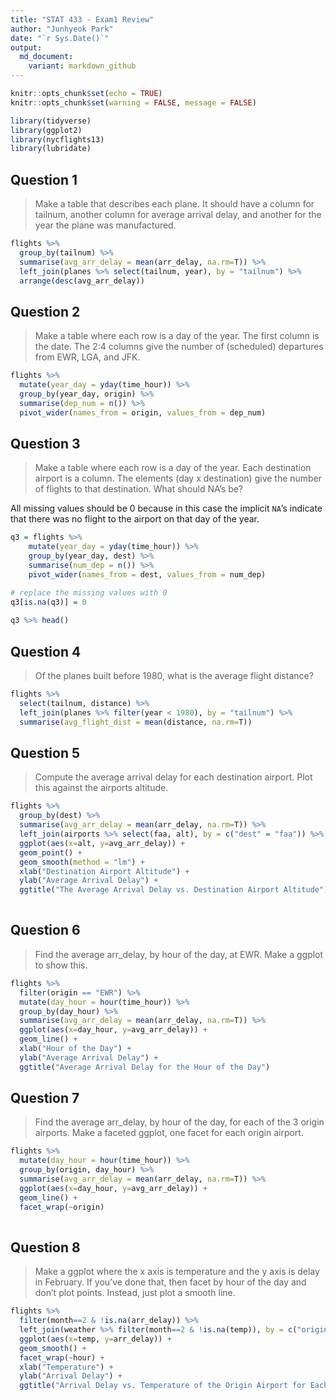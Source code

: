 ```yaml
---
title: "STAT 433 - Exam1 Review"
author: "Junhyeok Park"
date: "`r Sys.Date()`"
output:
  md_document:
    variant: markdown_github
---
```


```r
knitr::opts_chunk$set(echo = TRUE)
knitr::opts_chunk$set(warning = FALSE, message = FALSE) 
```

```r
library(tidyverse)
library(ggplot2)
library(nycflights13)
library(lubridate)
```


## Question 1

> Make a table that describes each plane. It should have a column for tailnum, another column for average arrival delay, and another for the year the plane was manufactured.

```r
flights %>%
  group_by(tailnum) %>%
  summarise(avg_arr_delay = mean(arr_delay, na.rm=T)) %>%
  left_join(planes %>% select(tailnum, year), by = "tailnum") %>%
  arrange(desc(avg_arr_delay))
```

## Question 2

> Make a table where each row is a day of the year. The first column is the date. The 2:4 columns give the number of (scheduled) departures from EWR, LGA, and JFK.

```r
flights %>%
  mutate(year_day = yday(time_hour)) %>%
  group_by(year_day, origin) %>%
  summarise(dep_num = n()) %>%
  pivot_wider(names_from = origin, values_from = dep_num)
```

## Question 3

> Make a table where each row is a day of the year. Each destination airport is a column. The elements (day x destination) give the number of flights to that destination. What should NA’s be?

All missing values should be 0 because in this case the implicit `NA`'s indicate that there was no flight to the airport on that day of the year.

```r
q3 = flights %>%
    mutate(year_day = yday(time_hour)) %>%
    group_by(year_day, dest) %>%
    summarise(num_dep = n()) %>%
    pivot_wider(names_from = dest, values_from = num_dep)

# replace the missing values with 0
q3[is.na(q3)] = 0
  
q3 %>% head()
```

## Question 4 

> Of the planes built before 1980, what is the average flight distance?

```r
flights %>% 
  select(tailnum, distance) %>% 
  left_join(planes %>% filter(year < 1980), by = "tailnum") %>%
  summarise(avg_flight_dist = mean(distance, na.rm=T))
```

## Question 5

> Compute the average arrival delay for each destination airport. Plot this against the airports altitude.

```r
flights %>%
  group_by(dest) %>%
  summarise(avg_arr_delay = mean(arr_delay, na.rm=T)) %>% 
  left_join(airports %>% select(faa, alt), by = c("dest" = "faa")) %>%
  ggplot(aes(x=alt, y=avg_arr_delay)) + 
  geom_point() +
  geom_smooth(method = "lm") + 
  xlab("Destination Airport Altitude") + 
  ylab("Average Arrival Delay") +
  ggtitle("The Average Arrival Delay vs. Destination Airport Altitude")
  
```

## Question 6

> Find the average arr_delay, by hour of the day, at EWR. Make a ggplot to show this.

```r
flights %>%
  filter(origin == "EWR") %>%
  mutate(day_hour = hour(time_hour)) %>%
  group_by(day_hour) %>%
  summarise(avg_arr_delay = mean(arr_delay, na.rm=T)) %>%
  ggplot(aes(x=day_hour, y=avg_arr_delay)) + 
  geom_line() + 
  xlab("Hour of the Day") + 
  ylab("Average Arrival Delay") + 
  ggtitle("Average Arrival Delay for the Hour of the Day")
```

## Question 7

> Find the average arr_delay, by hour of the day, for each of the 3 origin airports. Make a faceted ggplot, one facet for each origin airport.

```r
flights %>% 
  mutate(day_hour = hour(time_hour)) %>%
  group_by(origin, day_hour) %>%
  summarise(avg_arr_delay = mean(arr_delay, na.rm=T)) %>%
  ggplot(aes(x=day_hour, y=avg_arr_delay)) +
  geom_line() + 
  facet_wrap(~origin)
  
```


## Question 8

> Make a ggplot where the x axis is temperature and the y axis is delay in February. If you've done that, then facet by hour of the day and don't plot points. Instead, just plot a smooth line.

```r
flights %>%
  filter(month==2 & !is.na(arr_delay)) %>%
  left_join(weather %>% filter(month==2 & !is.na(temp)), by = c("origin", "year", "month", "day", "hour")) %>%
  ggplot(aes(x=temp, y=arr_delay)) +
  geom_smooth() + 
  facet_wrap(~hour) + 
  xlab("Temperature") + 
  ylab("Arrival Delay") + 
  ggtitle("Arrival Delay vs. Temperature of the Origin Airport for Each Departure Hour")
```


